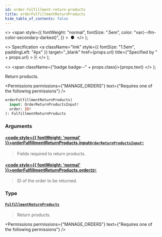 ```yaml
---
id: order-fulfillment-return-products
title: orderFulfillmentReturnProducts
hide_table_of_contents: false
---
```


  <>
    <span
      style={{
        fontWeight: "normal",
        fontSize: ".5em",
        color: "var(--ifm-color-secondary-darkest)",
      }}
    >
      &nbsp;●&nbsp;
    </span>
  </>
);

  <>
    Specification
    <a
      className="link"
      style={{ fontSize: "1.5em", paddingLeft: "4px" }}
      target="\_blank"
      href={props.url}
      title={"Specified by " + props.url}
    >
      ⎘
    </a>
  </>
);

  <>
    <span className={"badge badge--" + props.class}>{props.text}</span>
  </>
);

Return products.

<Permissions
  permissions={"MANAGE_ORDERS"}
  text={"Requires one of the following permissions"}
/>

```graphql
orderFulfillmentReturnProducts(
  input: OrderReturnProductsInput!
  order: ID!
): FulfillmentReturnProducts
```

### Arguments

#### [<code style={{ fontWeight: 'normal' }}>orderFulfillmentReturnProducts.<b>input</b></code>](#)<Bullet />[`OrderReturnProductsInput!`](../../../api-reference/orders/inputs/order-return-products-input) <Badge class="secondary" text="non-null"/> <Badge class="secondary" text="input"/> <Badge class="secondary" text="orders"/>

> Fields required to return products.

#### [<code style={{ fontWeight: 'normal' }}>orderFulfillmentReturnProducts.<b>order</b></code>](#)<Bullet />[`ID!`](../../../api-reference/miscellaneous/scalars/id) <Badge class="secondary" text="non-null"/> <Badge class="secondary" text="scalar"/> <Badge class="secondary" text="miscellaneous"/>

> ID of the order to be returned.

### Type

#### [`FulfillmentReturnProducts`](../../../api-reference/orders/objects/fulfillment-return-products) <Badge class="secondary" text="object"/> <Badge class="secondary" text="orders"/>

> Return products.

<Permissions
  permissions={"MANAGE_ORDERS"}
  text={"Requires one of the following permissions"}
/>

>

